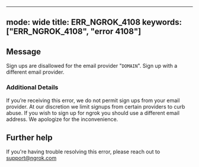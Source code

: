 
---
mode: wide
title: ERR_NGROK_4108
keywords: ["ERR_NGROK_4108", "error 4108"]
---

## Message
Sign ups are disallowed for the email provider "`DOMAIN`". Sign up with a different email provider.



### Additional Details

If you’re receiving this error, we do not permit sign ups from your email provider. At our discretion we limit signups from certain providers to curb abuse. If you wish to sign up for ngrok you should use a different email address. We apologize for the inconvenience.


## Further help
If you're having trouble resolving this error, please reach out to [support@ngrok.com](mailto:support@ngrok.com?subject=Help%20with%20ERR_NGROK_4108)

